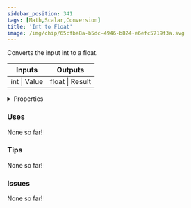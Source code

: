 ```yaml
---
sidebar_position: 341
tags: [Math,Scalar,Conversion]
title: 'Int to Float'
image: /img/chip/65cfba8a-b5dc-4946-b824-e6efc5719f3a.svg
---
```


Converts the input int to a float.



<IChip uuid="65cfba8a-b5dc-4946-b824-e6efc5719f3a"/>

<table><thead><tr><th>Inputs</th><th>Outputs</th></tr></thead><tbody><tr><td>int | Value</td><td>float | Result</td></tr></tbody></table>

<details>
  <summary>Properties</summary>
  <div>
    <div>
    <table>
      <tbody>
        <tr>
          <td>Is beta required?</td>
          <td>No</td>
        </tr>
        <tr>
          <td>Is chip a trolling risk?</td>
          <td>No</td>
        </tr>
        <tr>
          <td>Is chip a role assignment risk?</td>
          <td>No</td>
        </tr>
        <tr>
          <td>Chip UUID</td>
          <td>65cfba8a-b5dc-4946-b824-e6efc5719f3a</td>
        </tr>
        <tr>
          <td>Room availability</td>
          <td>Available everywhere</td>
        </tr>
      </tbody>
    </table>
    </div>
  </div>
</details>

### Uses

None so far!

### Tips

None so far!

### Issues

None so far!